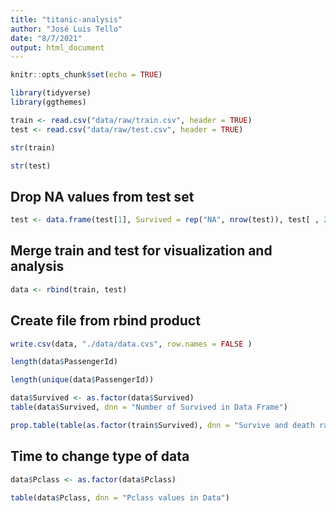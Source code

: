 ```yaml
---
title: "titanic-analysis"
author: "José Luis Tello"
date: "8/7/2021"
output: html_document
---
```


```r
knitr::opts_chunk$set(echo = TRUE)
```

```r
library(tidyverse)
library(ggthemes)
```

```r
train <- read.csv("data/raw/train.csv", header = TRUE)
test <- read.csv("data/raw/test.csv", header = TRUE)
```

```r
str(train)
```

```r
str(test)
```

## Drop NA values from test set
```r
test <- data.frame(test[1], Survived = rep("NA", nrow(test)), test[ , 2:ncol(test)])
```

## Merge train and test for visualization and analysis

```r
data <- rbind(train, test)
```

## Create file from rbind product
```r
write.csv(data, "./data/data.cvs", row.names = FALSE )
```

```r
length(data$PassengerId)
```

```r
length(unique(data$PassengerId))
```

```r
data$Survived <- as.factor(data$Survived)
table(data$Survived, dnn = "Number of Survived in Data Frame")
```

```r
prop.table(table(as.factor(train$Survived), dnn = "Survive and death ratio in Train Data"))
```

## Time to change type of data

```r
data$Pclass <- as.factor(data$Pclass)
```


```r
table(data$Pclass, dnn = "Pclass values in Data")
```










